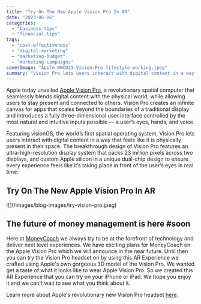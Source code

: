 ```yaml
---
title: "Try On The New Apple Vision Pro In AR"
date: "2023-06-06"
categories: 
  - "business-tips"
  - "financial-tips"
tags: 
  - "cost-effectiveness"
  - "digital-marketing"
  - "marketing-budget"
  - "marketing-campaigns"
coverImage: "Apple-WWCD23-Vision-Pro-lifestyle-working.jpeg"
summary: "Vision Pro lets users interact with digital content in a way that feels like it is physically present in their space."
---
```

Apple today unveiled [Apple Vision Pro](https://www.apple.com/apple-vision-pro/), a revolutionary spatial computer that seamlessly blends digital content with the physical world, while allowing users to stay present and connected to others. Vision Pro creates an infinite canvas for apps that scales beyond the boundaries of a traditional display and introduces a fully three-dimensional user interface controlled by the most natural and intuitive inputs possible — a user’s eyes, hands, and voice.

Featuring visionOS, the world’s first spatial operating system, Vision Pro lets users interact with digital content in a way that feels like it is physically present in their space. The breakthrough design of Vision Pro features an ultra-high-resolution display system that packs 23 million pixels across two displays, and custom Apple silicon in a unique dual-chip design to ensure every experience feels like it’s taking place in front of the user’s eyes in real time.

## Try On The New Apple Vision Pro In AR
<LinkWithRel href="https://imperiumapps.com/wp-content/uploads/Augmented%20Imperium/vision-pro-ar.usdz" text="Try On The New Apple Vision Pro In AR" rel="ar">
![](/images/blog-images/try-vision-pro.jpeg)
</LinkWithRel>

## The future of money management is here #soon
Here at [MoneyCoach](/) we always try to be at the forefront of technology and deliver next level experiences. We have exciting plans for MoneyCoach on the Apple Vision Pro which we will announce in the near future. Until then you can try the Vision Pro headset on by using this AR Experience we crafted using Apple's own gorgeous 3D model of the Vision Pro.
We wanted get a taste of what it looks like to wear Apple Vision Pro. So we created this AR Experience that you can try on your iPhone or iPad.
We hope you enjoy it and we can't wait to see what you think about it. 

Learn more about Apple's revolutionary new Vision Pro headset [here](https://www.apple.com/newsroom/2023/06/introducing-apple-vision-pro/).